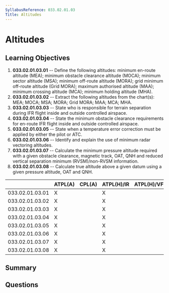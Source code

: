 ```yaml
---
SyllabusReference: 033.02.01.03
Title: Altitudes
---
```


# Altitudes

## Learning Objectives

1.  **033.02.01.03.01** -- Define the following altitudes: minimum en-route
    altitude (MEA); minimum obstacle clearance altitude (MOCA); minimum sector
    altitude (MSA); minimum off-route altitude (MORA); grid minimum off-route
    altitude (Grid MORA); maximum authorised altitude (MAA); minimum crossing
    altitude (MCA); minimum holding altitude (MHA).
2.  **033.02.01.03.02** -- Extract the following altitudes from the chart(s):
    MEA; MOCA; MSA; MORA; Grid MORA; MAA; MCA; MHA.
3.  **033.02.01.03.03** -- State who is responsible for terrain separation during
    IFR flight inside and outside controlled airspace.
4.  **033.02.01.03.04** -- State the minimum obstacle clearance requirements for
    en-route IFR flight inside and outside controlled airspace.
5.  **033.02.01.03.05** -- State when a temperature error correction must be
    applied by either the pilot or ATC.
6.  **033.02.01.03.06** -- Identify and explain the use of minimum radar
    vectoring altitudes.
7.  **033.02.01.03.07** -- Calculate the minimum pressure altitude required with
    a given obstacle clearance, magnetic track, OAT, QNH and reduced vertical
    separation minimum (RVSM)/non-RVSM information.
8.  **033.02.01.03.08** -- Calculate true altitude above a given datum using a
    given pressure altitude, OAT and QNH.

|                 | ATPL(A) | CPL(A) | ATPL(H)/IR | ATPL(H)/VFR | CPL(H) | IR | CBIR(A) |
| --------------- | ------- | ------ | ---------- | ----------- | ------ | -- | ------- |
| 033.02.01.03.01 | X       |        | X          |             |        | X  | X       |
| 033.02.01.03.02 | X       |        | X          |             |        | X  | X       |
| 033.02.01.03.03 | X       |        | X          |             |        | X  | X       |
| 033.02.01.03.04 | X       |        | X          |             |        | X  | X       |
| 033.02.01.03.05 | X       |        | X          |             |        | X  | X       |
| 033.02.01.03.06 | X       |        | X          |             |        | X  | X       |
| 033.02.01.03.07 | X       |        | X          |             |        | X  | X       |
| 033.02.01.03.08 | X       |        | X          |             |        | X  | X       |

## Summary

## Questions
